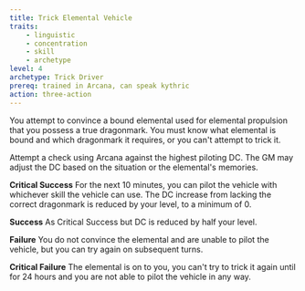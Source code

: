 ```yaml
---
title: Trick Elemental Vehicle
traits:
    - linguistic
    - concentration
    - skill
    - archetype
level: 4
archetype: Trick Driver
prereq: trained in Arcana, can speak kythric
action: three-action
---
```


You attempt to convince a bound elemental used for elemental propulsion that you possess a true dragonmark. You must know what elemental is bound and which dragonmark it requires, or you can't attempt to trick it.

Attempt a check using Arcana against the highest piloting DC. The GM may adjust the DC based on the situation or the elemental's memories.

**Critical Success** For the next 10 minutes, you can pilot the vehicle with whichever skill the vehicle can use. The DC increase from lacking the correct dragonmark is reduced by your level, to a minimum of 0.

**Success** As Critical Success but DC is reduced by half your level.

**Failure** You do not convince the elemental and are unable to pilot the vehicle, but you can try again on subsequent turns.

**Critical Failure** The elemental is on to you, you can't try to trick it again until for 24 hours and you are not able to pilot the vehicle in any way.